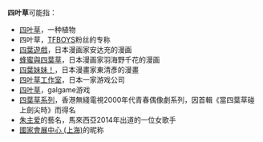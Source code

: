 '''四叶草'''可能指：
*[[四叶草|四叶草]]，一种植物
*四叶草，[[TFBOYS|TFBOYS]]粉丝的专称
*[[四葉遊戲|四葉遊戲]]，日本漫画家安达充的漫画
*[[蜂蜜與四葉草|蜂蜜與四葉草]]，日本漫画家羽海野千花的漫画
*[[四葉妹妹！|四葉妹妹！]]，日本漫畫家東清彥的漫畫
*[[四叶草工作室|四叶草工作室]]，日本一家游戏公司
*[[四娘物語|四叶草]]，galgame游戏
*[[:Category:四葉草系列|四葉草系列]]，香港無綫電視2000年代青春偶像劇系列，因首輯《當四葉草碰上劍尖時》而得名
*[[朱主爱|朱主爱]]的藝名，馬來西亞2014年出道的一位女歌手
*[[國家會展中心_(上海)|國家會展中心 (上海)]]的昵称
{{disambig|Cat=三字消歧義}}